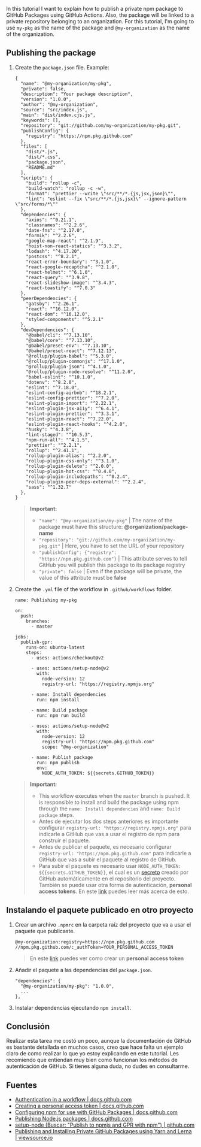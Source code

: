 In this tutorial I want to explain how to publish a private npm package to GitHub Packages using GitHub Actions. Also, the package will be linked to a private repository belonging to an organization. For this tutorial, I'm going to use `my-pkg` as the name of the package and `@my-organization` as the name of the organization.

## Publishing the package

1. Create the `package.json` file. Example:

   ```
   {
     "name": "@my-organization/my-pkg",
     "private": false,
     "description": "Your package description",
     "version": "1.0.0",
     "author": "@my-organization",
     "source": "src/index.js",
     "main": "dist/index.cjs.js",
     "keywords": [],
     "repository": "git://github.com/my-organization/my-pkg.git",
     "publishConfig": {
       "registry": "https://npm.pkg.github.com"
     },
     "files": [
       "dist/*.js",
       "dist/*.css",
       "package.json",
       "README.md"
     ],
     "scripts": {
       "build": "rollup -c",
       "build-watch": "rollup -c -w",
       "format": "prettier --write \"src/**/*.{js,jsx,json}\"",
       "lint": "eslint --fix \"src/**/*.{js,jsx}\" --ignore-pattern \"src/forms/*\""
     },
     "dependencies": {
       "axios": "^0.21.1",
       "classnames": "^2.2.6",
       "date-fns": "^2.17.0",
       "formik": "^2.2.6",
       "google-map-react": "^2.1.9",
       "hoist-non-react-statics": "^3.3.2",
       "lodash": "^4.17.20",
       "postcss": "^8.2.1",
       "react-error-boundary": "^3.1.0",
       "react-google-recaptcha": "^2.1.0",
       "react-helmet": "^6.1.0",
       "react-query": "^3.9.8",
       "react-slideshow-image": "^3.4.3",
       "react-toastify": "^7.0.3"
     },
     "peerDependencies": {
       "gatsby": "^2.26.1",
       "react": "^16.12.0",
       "react-dom": "^16.12.0",
       "styled-components": "^5.2.1"
     },
     "devDependencies": {
       "@babel/cli": "^7.13.10",
       "@babel/core": "^7.13.10",
       "@babel/preset-env": "^7.13.10",
       "@babel/preset-react": "^7.12.13",
       "@rollup/plugin-babel": "^5.3.0",
       "@rollup/plugin-commonjs": "^17.1.0",
       "@rollup/plugin-json": "^4.1.0",
       "@rollup/plugin-node-resolve": "^11.2.0",
       "babel-eslint": "^10.1.0",
       "dotenv": "^8.2.0",
       "eslint": "^7.18.0",
       "eslint-config-airbnb": "^18.2.1",
       "eslint-config-prettier": "^7.2.0",
       "eslint-plugin-import": "^2.22.1",
       "eslint-plugin-jsx-a11y": "^6.4.1",
       "eslint-plugin-prettier": "^3.3.1",
       "eslint-plugin-react": "^7.22.0",
       "eslint-plugin-react-hooks": "^4.2.0",
       "husky": "^4.3.8",
       "lint-staged": "^10.5.3",
       "npm-run-all": "^4.1.5",
       "prettier": "^2.2.1",
       "rollup": "^2.41.1",
       "rollup-plugin-alias": "^2.2.0",
       "rollup-plugin-css-only": "^3.1.0",
       "rollup-plugin-delete": "^2.0.0",
       "rollup-plugin-hot-css": "^0.4.0",
       "rollup-plugin-includepaths": "^0.2.4",
       "rollup-plugin-peer-deps-external": "^2.2.4",
       "sass": "^1.32.7"
     },
   }
   ```

   > **Important:**
   >
   > - `"name": "@my-organization/my-pkg"` | The name of the package must have this structure: **@organization/package-name**
   > - `"repository": "git://github.com/my-organization/my-pkg.git"` | Here, you have to set the URL of your repository
   > - `"publishConfig": {"registry": "https://npm.pkg.github.com"}` | This attribute serves to tell GitHub you will publish this package to its package registry
   > - `"private": false` | Even if the package will be private, the value of this attribute must be **false**

1. Create the `.yml` file of the workflow in `.github/workflows` folder.

   ```
   name: Publishing my-pkg

   on:
     push:
       branches:
         - master

   jobs:
     publish-gpr:
       runs-on: ubuntu-latest
       steps:
         - uses: actions/checkout@v2

         - uses: actions/setup-node@v2
           with:
             node-version: 12
             registry-url: "https://registry.npmjs.org"

         - name: Install dependencies
           run: npm install

         - name: Build package
           run: npm run build

         - uses: actions/setup-node@v2
           with:
             node-version: 12
             registry-url: "https://npm.pkg.github.com"
             scope: "@my-organization"

         - name: Publish package
           run: npm publish
           env:
             NODE_AUTH_TOKEN: ${{secrets.GITHUB_TOKEN}}
   ```

   > **Important:**
   >
   > - This workflow executes when the `master` branch is pushed. It is responsible to install and build the package using npm through the `name: Install dependencies` and `name: Build package` steps.
   > - Antes de ejecutar los dos steps anteriores es importante configurar `registry-url: "https://registry.npmjs.org"` para indicarle a GitHub que vas a usar el registro de npm para construir el paquete.
   > - Antes de publicar el paquete, es necesario configurar `registry-url: "https://npm.pkg.github.com"` para indicarle a GitHub que vas a subir el paquete al registro de GitHub.
   > - Para subir el paquete es necesario usar `NODE_AUTH_TOKEN: ${{secrets.GITHUB_TOKEN}}`, el cual es un [secreto](https://docs.github.com/en/actions/reference/authentication-in-a-workflow) creado por GitHub automáticamente en el repositorio del proyecto. También se puede usar otra forma de autenticación, **personal access tokens**. En este [link](https://docs.github.com/en/packages/guides/configuring-npm-for-use-with-github-packages#authenticating-to-github-packages) puedes leer más acerca de esto.

## Instalando el paquete publicado en otro proyecto

1. Crear un archivo `.npmrc` en la carpeta raíz del proyecto que va a usar el paquete que publicaste.

   ```
   @my-organization:registry=https://npm.pkg.github.com
   //npm.pkg.github.com/:_authToken=YOUR_PERSONAL_ACCESS_TOKEN
   ```

   > En este [link](https://docs.github.com/en/github/authenticating-to-github/creating-a-personal-access-token) puedes ver como crear un **personal access token**

1. Añadir el paquete a las dependencias del `package.json`.

   ```
   "dependencies": {
     "@my-organization/my-pkg": "1.0.0",
     ...
   },
   ```

1. Instalar dependencias ejecutando `npm install`.

## Conclusión

Realizar esta tarea me costó un poco, aunque la documentación de GitHub es bastante detallada en muchos casos, creo que hace falta un ejemplo claro de como realizar lo que yo estoy explicando en este tutorial. Les recomiendo que entiendan muy bien como funcionan los métodos de autenticación de GitHub. Si tienes alguna duda, no dudes en consultarme.

## Fuentes

- [Authentication in a workflow | docs.github.com](https://docs.github.com/en/actions/reference/authentication-in-a-workflow)
- [Creating a personal access token | docs.github.com](https://docs.github.com/en/github/authenticating-to-github/creating-a-personal-access-token)
- [Configuring npm for use with GitHub Packages | docs.github.com](https://docs.github.com/en/packages/guides/configuring-npm-for-use-with-github-packages)
- [Publishing Node.js packages | docs.github.com](https://docs.github.com/en/actions/guides/publishing-nodejs-packages)
- [setup-node (Buscar: "Publish to npmjs and GPR with npm") | github.com](https://github.com/actions/setup-node/)
- [Publishing and Installing Private GitHub Packages using Yarn and Lerna | viewsource.io](https://viewsource.io/publishing-and-installing-private-github-packages-using-yarn-and-lerna/)
